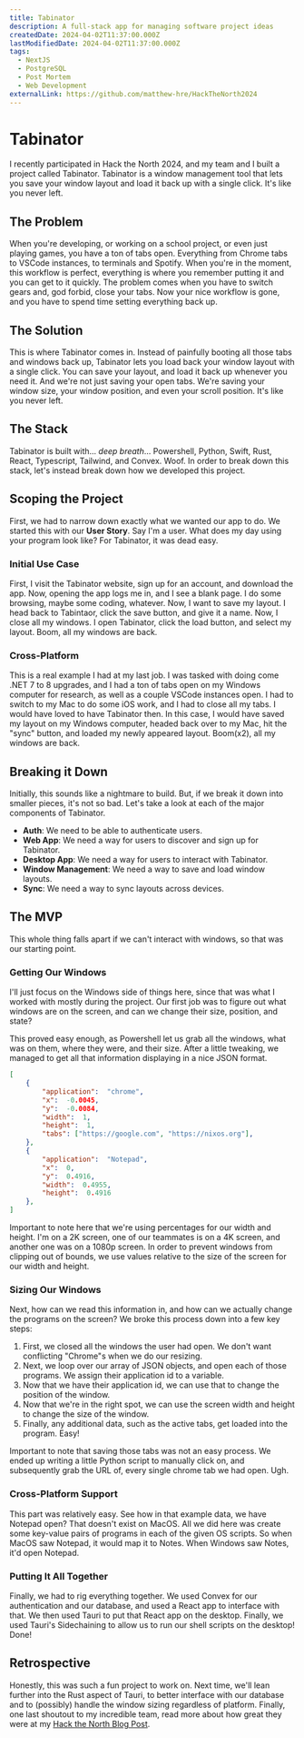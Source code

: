 ```yaml
---
title: Tabinator
description: A full-stack app for managing software project ideas
createdDate: 2024-04-02T11:37:00.000Z
lastModifiedDate: 2024-04-02T11:37:00.000Z
tags:
  - NextJS
  - PostgreSQL
  - Post Mortem
  - Web Development
externalLink: https://github.com/matthew-hre/HackTheNorth2024
---
```

# Tabinator

I recently participated in Hack the North 2024, and my team and I built a project called Tabinator. Tabinator is a window management tool that lets you save your window layout and load it back up with a single click. It's like you never left.

## The Problem

When you're developing, or working on a school project, or even just playing games, you have a ton of tabs open. Everything from Chrome tabs to VSCode instances, to terminals and Spotify. When you're in the moment, this workflow is perfect, everything is where you remember putting it and you can get to it quickly. The problem comes when you have to switch gears and, god forbid, close your tabs. Now your nice workflow is gone, and you have to spend time setting everything back up.

## The Solution

This is where Tabinator comes in. Instead of painfully booting all those tabs and windows back up, Tabinator lets you load back your window layout with a single click. You can save your layout, and load it back up whenever you need it. And we're not just saving your open tabs. We're saving your window size, your window position, and even your scroll position. It's like you never left.

## The Stack

Tabinator is built with... *deep breath*... Powershell, Python, Swift, Rust, React, Typescript, Tailwind, and Convex. Woof. In order to break down this stack, let's instead break down how we developed this project.

## Scoping the Project

First, we had to narrow down exactly what we wanted our app to do. We started this with our **User Story**. Say I'm a user. What does my day using your program look like? For Tabinator, it was dead easy.

### Initial Use Case

First, I visit the Tabinator website, sign up for an account, and download the app. Now, opening the app logs me in, and I see a blank page. I do some browsing, maybe some coding, whatever. Now, I want to save my layout. I head back to Tabintaor, click the save button, and give it a name. Now, I close all my windows. I open Tabinator, click the load button, and select my layout. Boom, all my windows are back.

### Cross-Platform

This is a real example I had at my last job. I was tasked with doing come .NET 7 to 8 upgrades, and I had a ton of tabs open on my Windows computer for research, as well as a couple VSCode instances open. I had to switch to my Mac to do some iOS work, and I had to close all my tabs. I would have loved to have Tabinator then. In this case, I would have saved my layout on my Windows computer, headed back over to my Mac, hit the "sync" button, and loaded my newly appeared layout. Boom(x2), all my windows are back.

## Breaking it Down

Initially, this sounds like a nightmare to build. But, if we break it down into smaller pieces, it's not so bad. Let's take a look at each of the major components of Tabinator.

* **Auth**: We need to be able to authenticate users.
* **Web App**: We need a way for users to discover and sign up for Tabinator.
* **Desktop App**: We need a way for users to interact with Tabinator.
* **Window Management**: We need a way to save and load window layouts.
* **Sync**: We need a way to sync layouts across devices.

## The MVP

This whole thing falls apart if we can't interact with windows, so that was our starting point.

### Getting Our Windows

I'll just focus on the Windows side of things here, since that was what I worked with mostly during the project. Our first job was to figure out what windows are on the screen, and can we change their size, position, and state?

This proved easy enough, as Powershell let us grab all the windows, what was on them, where they were, and their size. After a little tweaking, we managed to get all that information displaying in a nice JSON format.

```json
[
    {
        "application":  "chrome",
        "x":  -0.0045,
        "y":  -0.0084,
        "width":  1,
        "height":  1,
        "tabs": ["https://google.com", "https://nixos.org"],
    },
    {
        "application":  "Notepad",
        "x":  0,
        "y":  0.4916,
        "width":  0.4955,
        "height":  0.4916
    },
]
```

Important to note here that we're using percentages for our width and height. I'm on a 2K screen, one of our teammates is on a 4K screen, and another one was on a 1080p screen. In order to prevent windows from clipping out of bounds, we use values relative to the size of the screen for our width and height.

### Sizing Our Windows

Next, how can we read this information in, and how can we actually change the programs on the screen? We broke this process down into a few key steps:

1. First, we closed all the windows the user had open. We don't want conflicting "Chrome"s when we do our resizing.
2. Next, we loop over our array of JSON objects, and open each of those programs. We assign their application id to a variable.
3. Now that we have their application id, we can use that to change the position of the window.
4. Now that we're in the right spot, we can use the screen width and height to change the size of the window.
5. Finally, any additional data, such as the active tabs, get loaded into the program. Easy!

Important to note that saving those tabs was not an easy process. We ended up writing a little Python script to manually click on, and subsequently grab the URL of, every single chrome tab we had open. Ugh.

### Cross-Platform Support

This part was relatively easy. See how in that example data, we have Notepad open? That doesn't exist on MacOS. All we did here was create some key-value pairs of programs in each of the given OS scripts. So when MacOS saw Notepad, it would map it to Notes. When Windows saw Notes, it'd open Notepad.

### Putting It All Together

Finally, we had to rig everything together. We used Convex for our authentication and our database, and used a React app to interface with that. We then used Tauri to put that React app on the desktop. Finally, we used Tauri's Sidechaining to allow us to run our shell scripts on the desktop! Done!

## Retrospective

Honestly, this was such a fun project to work on. Next time, we'll lean further into the Rust aspect of Tauri, to better interface with our database and to (possibly) handle the window sizing regardless of platform. Finally, one last shoutout to my incredible team, read more about how great they were at my [Hack the North Blog Post](https://matthew-hre.com/blog/hack-the-north-2024).&#x20;
